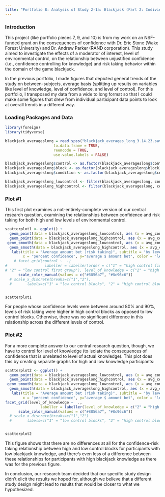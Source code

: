 ```yaml
---
title: "Portfolio 8: Analysis of Study 2-1a: Blackjack (Part 2: Individual Participants)"
---
```


### Introduction

This project (like portfolio pieces 7, 9, and 10) is from my work on an NSF-funded grant on the consequences of confidence with Dr. Eric Stone (Wake Forest University) and Dr. Andrew Parker (RAND corporation). This study aimed to investigate the effects of a moderator of interest, level of environmental control, on the relationship between unjustified confidence (i.e., confidence controlling for knowledge) and risk taking behavior within the domain of the game blackjack.

In the previous portfolio, I made figures that depicted general trends of the study on between-subjects, average basis (splitting up results on variables like level of knowledge, level of confidence, and level of control). For this portfolio, I transposed my data from a wide to long format so that I could make some figures that drew from individual participant data points to look at overall trends in a different way. 

### Loading Packages and Data

```r
library(foreign)
library(tidyverse)

blackjack_averageslong = read.spss("blackjack_averages_long_3.14.23.sav",
                      to.data.frame = TRUE,
                      reencode = TRUE,
                      use.value.labels = FALSE)

blackjack_averageslong$control <- as.factor(blackjack_averageslong$control)
blackjack_averageslong$block <- as.factor(blackjack_averageslong$block)
blackjack_averageslong$condition <- as.factor(blackjack_averageslong$condition)

blackjack_averageslong_lowcontrol <- filter(blackjack_averageslong, control == 1)
blackjack_averageslong_highcontrol <- filter(blackjack_averageslong, control == 2)

```


### Plot #1

This first plot examines a not-entirely-complete version of our central research question, examining the relationships between confidence and risk taking for both high and low levels of environmental control.

```r


scatterplot1 <- ggplot() +
  geom_point(data = blackjack_averageslong_lowcontrol, aes (x = avg_conf, y = avgbet, color = "low control blocks")) + 
  geom_point(data = blackjack_averageslong_highcontrol, aes (x = avg_conf, y = avgbet, color = "high control blocks")) + 
 geom_smooth(data = blackjack_averageslong_lowcontrol, aes (x = avg_conf, y = avgbet, color = "low control blocks")) + 
  geom_smooth(data = blackjack_averageslong_highcontrol, aes (x = avg_conf, y = avgbet, color = "high control blocks")) + 
   labs(title = "Average amount bet (risk taking)", subtitle = 'by level of confidence, for high and low control blocks', 
        x = "percent confidence", y="average $ amount bet", color = 'level of control') +
    # facet_grid(control ~  .)
#                 labeller = labeller(order = c("1" = "high control first group",
# "2" = "low control first group"), level_of_knowledge = c("2" = "high knowledge", "1" = "low knowledge")))  +
      scale_color_manual(values = c("#8856a7", "#8c96c6"))
  # scale_x_discrete(breaks=c("1","2"),
  #       labels=c("1" = "low control blocks", "2" = "high control blocks"))


scatterplot1

```

For people whose confidence levels were between around 80% and 90%, levels of risk taking were higher in high control blocks as opposed to low control blocks. Otherwise, there was no significant difference in this relationship across the different levels of control. 


### Plot #2

For a more complete answer to our central research question, though, we have to control for level of knowledge (to isolate the consequences of confidence that is unrelated to level of actual knowledge). This plot does this by creating separate graphs for high and low knowledge participants:

```r


scatterplot2 <- ggplot() +
  geom_point(data = blackjack_averageslong_lowcontrol, aes (x = avg_conf, y = avgbet, color = "low control blocks")) + 
  geom_point(data = blackjack_averageslong_highcontrol, aes (x = avg_conf, y = avgbet, color = "high control blocks")) + 
 geom_smooth(data = blackjack_averageslong_lowcontrol, aes (x = avg_conf, y = avgbet, color = "low control blocks")) + 
  geom_smooth(data = blackjack_averageslong_highcontrol, aes (x = avg_conf, y = avgbet, color = "high control blocks")) + 
   labs(title = "Average amount bet (risk taking)", subtitle = 'by level of confidence, controlling for knowledge', 
        x = "percent confidence", y="average $ amount bet", color = 'level of control') +
facet_grid(level_of_knowledge ~  .,
                labeller = labeller(level_of_knowledge = c("2" = "high knowledge", "1" = "low knowledge"))) +
      scale_color_manual(values = c("#8856a7", "#8c96c6"))
  # scale_x_discrete(breaks=c("1","2")
  #       labels=c("1" = "low control blocks", "2" = "high control blocks"))


scatterplot2

```

This figure shows that there are no differences at all for the confidence-risk taking relationship between high and low control blocks for participants with low blackjack knowledge, and there's even less of a difference between these relationships for participants with high blackjack knowledge as there was for the previous figure.

In conclusion, our research team decided that our specific study design didn't elicit the results we hoped for, although we believe that a different study design might lead to results that would be closer to what we hypothesized. 


